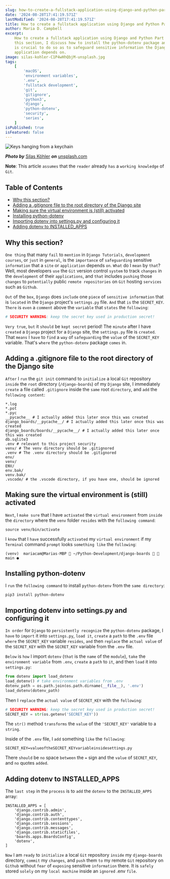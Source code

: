 ```yaml
---
slug: how-to-create-a-fullstack-application-using-django-and-python-part-4
date: '2024-08-28T17:41:19.571Z'
lastModified: '2024-08-28T17:41:19.571Z'
title: How to create a fullstack application using Django and Python Part 4
author: Maria D. Campbell
excerpt:
    How to create a fullstack application using Django and Python Part 4. In
    this section, I discuss how to install the python-dotenv package and why it
    is crucial to do so as to safeguard sensitive information the Django
    application depends on.
image: silas-kohler-C1P4wHhQbjM-unsplash.jpg
tags:
    [
        'macOS',
        'environment variables',
        '.env',
        'fullstack development',
        'git',
        'gitignore',
        'python3',
        'django',
        'python-dotenv',
        'security',
        'series',
    ]
isPublished: true
isFeatured: false
---
```


![Keys hanging from a keychain](silas-kohler-C1P4wHhQbjM-unsplash.jpg)

**_Photo by_**
[Silas Köhler](https://unsplash.com/photos/black-skeleton-keys-C1P4wHhQbjM)
**_on_**
[unsplash.com](https://unsplash.com/photos/black-skeleton-keys-C1P4wHhQbjM)

**Note**: This article `assumes` that the `reader` already `has` a
`working knowledge` of `Git`.

## Table of Contents

-   [Why this section?](#why-this-section)
-   [Adding a .gitignore file to the root directory of the Django site](#adding-a-gitignore-file-to-the-root-directory-of-the-django-site)
-   [Making sure the virtual environment is (still) activated](#making-sure-the-virtual-environment-is-still-activated)
-   [Installing python-dotenv](#installing-python-dotenv)
-   [Importing dotenv into settings.py and configuring it](#importing-dotenv-into-settingspy-and-configuring-it)
-   [Adding dotenv to INSTALLED_APPS](#adding-dotenv-to-installed-apps)

## Why this section?

`One thing` that many `fail` to `mention` in `Django Tutorials`,
`development courses`, or `just` in `general`, is the `importance` of
`safeguarding` sensitive `information` that a `site` or `application` depends
`on`. `What` do I `mean` by `that`? Well, most developers `use` the `Git`
version control `system` to track `changes` in the `development` of their
`applications`, and `that` includes `pushing` those `changes` to `potentially`
public `remote repositories` on `Git` hosting `services` such as `Github`.

`Out` of the `box`, `Django` does `include` one `piece` of
`sensitive information` that is `located` in the `Django` project's
`settings.py` file. `And` that `is` the `SECRET_KEY`. `There` is `even` a
`comment` above the `variable` that `states` the `following`:

```python
# SECURITY WARNING: keep the secret key used in production secret!
```

`Very true`, `but` it `should` be `kept secret` period! The `minute` after I
have `created` a `Django` project for a `Django` site, the `settings.py` file is
`created`. That `means` I `have` to `find` a `way` of `safeguarding` the `value`
of the `SECRET_KEY` variable. That's `where` the `python-dotenv` package `comes`
in.

## Adding a .gitignore file to the root directory of the Django site

`After` I `run` the `git init` command to `initialize` a local `Git` repository
`inside` the `root` directory (`/django-boards`) of my `Django` site, I
immediately `create` a file called `.gitignore` inside the `same` root
`directory`, and `add` the `following content`:

```shell
*.log
*.pot
*.pyc
__pycache__ # I actually added this later once this was created
django_boards/__pycache__/ # I actually added this later once this was created
django_boards/boards/__pycache__/ # I actually added this later once this was created
db.sqlite3
.env # relevant to this project security
venv/ # The venv directory should be .gitignored
.venv # The .venv directory should be .gitignored
env/
venv/
ENV/
env.bak/
venv.bak/
.vscode/ # the .vscode directory, if you have one, should be ignored
```

## Making sure the virtual environment is (still) activated

`Next`, I `make sure` that I have `activated` the `virtual environment` from
`inside` the `directory` where the `venv` folder `resides` with the
`following command`:

```shell
source venv/bin/activate
```

I `know` that I `have` successfully `activated` my `virtual environment` if my
`Terminal` command `prompt` looks `something like` the `following`:

```shell
(venv)  mariacam@Marias-MBP  ~/Python-Development/django-boards   main ●
```

## Installing python-dotenv

I `run` the `following command` to install `python-dotenv` from the
`same directory`:

```shell
pip3 install python-dotenv
```

## Importing dotenv into settings.py and configuring it

`In order` for `Django` to `persistently recognize` the `python-dotenv` package,
I `have` to `import` it into `settings.py`, `load it`, `create` a `path` to the
`.env` file `where` the `SECRET_KEY` variable `resides`, `and` then `replace`
the `actual value` of the `SECRET_KEY` with the `SECRET_KEY` variable from the
`.env` file.

`Below` is `how` I import `dotenv` (`that` is the `name` of the `module`),
`take` the `environment variable` from `.env`, `create` a `path` to `it`, and
then `load` it into `settings.py`:

```python
from dotenv import load_dotenv
load_dotenv() # take environment variables from .env
dotenv_path = os.path.join(os.path.dirname(__file__), '.env')
load_dotenv(dotenv_path)
```

Then I `replace` the `actual value` of `SECRET_KEY` with the `following`:

```python
# SECURITY WARNING: keep the secret key used in production secret!
SECRET_KEY = str(os.getenv('SECRET_KEY'))
```

The `str()` method `transforms` the `value` of the `'SECRET_KEY'` variable to a
`string`.

Inside of the `.env` file, I `add` something `like` the `following`:

```shell
SECRET_KEY=valueoftheSECRET_KEYvariableinsidesettings.py
```

There `should` be `no` space `between` the `=` sign and the `value` of
`SECRET_KEY`, and `no` quotes `added`.

## Adding dotenv to INSTALLED_APPS

The `last step` in the `process` is to `add` the `dotenv` to the
`INSTALLED_APPS` array:

```shell
INSTALLED_APPS = [
    'django.contrib.admin',
    'django.contrib.auth',
    'django.contrib.contenttypes',
    'django.contrib.sessions',
    'django.contrib.messages',
    'django.contrib.staticfiles',
    'boards.apps.BoardsConfig',
    'dotenv',
]
```

`Now` I am `ready` to `initialize` a local `Git` repository `inside` my
`django-boards` directory, `commit` my `changes`, and `push` them `to` my remote
`Git` repository on `Github` without `fear` of `exposing` sensitive
`information` there. It is `safely` stored `solely` on my `local machine` inside
an `ignored` .env `file`.
